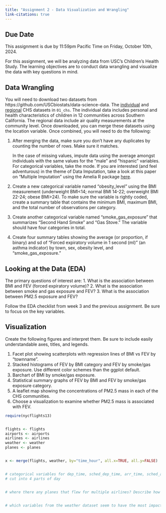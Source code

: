 ```yaml
---
title: "Assignment 2 - Data Visualization and Wrangling"
link-citations: true
---
```


## Due Date

This assignment is due by 11:59pm Pacific Time on Friday, October 10th, 2024.

For this assignment, we will be analyzing data from USC’s Children’s Health Study.
The learning objectives are to conduct data wrangling and visualize the data with key questions in mind.

## Data Wrangling

You will need to download two datasets from https://github.com/USCbiostats/data-science-data. The [individual](https://raw.githubusercontent.com/USCbiostats/data-science-data/master/01_chs/chs_individual.csv)
and [regional](https://raw.githubusercontent.com/USCbiostats/data-science-data/master/01_chs/chs_regional.csv)
CHS datasets in `01_chs`.
The individual data includes personal and health characteristics of children in
12 communities across Southern California. The regional data include air quality
measurements at the community level. 
Once downloaded, you can merge these datasets using the location variable. Once
combined, you will need to do the following:

1. After merging the data, make sure you don’t have any duplicates by counting
   the number of rows. Make sure it matches.
   
   In the case of missing values, impute data using the average amongst 
   individuals with the same values for the "male" and "hispanic" variables. 
   For categorical variables, take the mode.
   If you are interested (and feel adventurous)
   in the theme of Data Imputation, take a look at this paper on "Multiple 
   Imputation"
   using the Amelia R package 
   [here](https://gking.harvard.edu/files/gking/files/amelia_jss.pdf).
   
2. Create a new categorical variable named “obesity_level” using the BMI measurement
   (underweight BMI<14; normal BMI 14-22; overweight BMI 22-24; obese BMI>24).
   To make sure the variable is rightly coded, create a summary table that contains
   the minimum BMI, maximum BMI, and the total number of observations per category.
   
3. Create another categorical variable named "smoke_gas_exposure" that summarizes
   "Second Hand Smoke" and "Gas Stove." The variable should have four categories
   in total.
   
4. Create four summary tables showing the average (or proportion, if binary) and
   sd of “Forced expiratory volume in 1 second (ml)” (an asthma indicator) by
   town, sex, obesity level, and "smoke_gas_exposure."
   


## Looking at the Data (EDA)

The primary questions of interest are:
1. What is the association between BMI and FEV (forced expiratory volume)?
2. What is the association between smoke and gas exposure and FEV?
3. What is the association between PM2.5 exposure and FEV?


Follow the EDA checklist from week 3 and the previous assignment. Be sure to focus on the key variables.

## Visualization

Create the following figures and interpret them. Be sure to include easily understandable axes, titles, and legends. 


1. Facet plot showing scatterplots with regression lines of  BMI vs FEV by “townname”.
2. Stacked histograms of FEV by BMI category and FEV by smoke/gas exposure. Use different color schemes than the ggplot default.
3. Barchart of BMI by smoke/gas exposure.
4. Statistical summary graphs of FEV by BMI and FEV by smoke/gas exposure category.
5. A leaflet map showing the concentrations of PM2.5 mass in each of the CHS communities.
6. Choose a visualization to examine whether PM2.5 mass is associated with FEV.



```r
require(nycflights13)


flights <- flights
airports <- airports
airlines <- airlines
weather <- weather
planes <- planes


x <- merge(flights, weather, by="time_hour", all.x=TRUE, all.y=FALSE)


# categorical variables for dep_time, sched_dep_time, arr_time, sched_arr_time
# cut into 4 parts of day


# where there any planes that flew for multiple airlines? Describe how you could answer this question and if there are any, tell us how many and which airlines they flew for.


# which variables from the weather dataset seem to have the most impact on departure delays?




```

